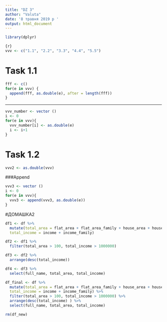 ---
title: "DZ 3"
author: "Valuta"
date: '8 травня 2019 р '
output: html_document
---


```{r}
library(dplyr)
```



```{r}
{r}
vvv <- c("1.1", "2.2", "3.3", "4.4", "5.5")
```

# Task 1.1
```{r}
fff <- c()
for(e in vvv) {
  append(fff, as.double(e), after = length(fff))
}
```

------

```{r}
vvv_number <- vector ()
i <- 0 
for(e in vvv){
  vvv_number[i] <- as.double(e)
  i <- i+1 
}
```

# Task 1.2
```{r}
vvv2 <- as.double(vvv)
```


###Append
```{r}
vvv3 <- vector ()
i <- 0 
for(e in vvv){
  vvv3 <- append(vvv3, as.double(e))
}
```


#ДОМАШКА2
```{r}
df1 <- df %>%
  mutate(total_area = flat_area + flat_area_family + house_area + house_area_family,
  total_income = income + income_family)
```

```{r}
df2 <- df1 %>%
  filter(total_area > 100, total_income > 1000000)

df3 <- df2 %>% 
  arrange(desc(total_income))
```

```{r}
df4 <- df3 %>% 
  select(full_name, total_area, total_income)
```

```{r}
df_final <- df %>%
  mutate(total_area = flat_area + flat_area_family + house_area + house_area_family,
  total_income = income + income_family) %>% 
  filter(total_area > 100, total_income > 1000000) %>%
  arrange(desc(total_income) ) %>% 
  select(full_name, total_area, total_income)
```


```{r}
rm(df_new)
```




